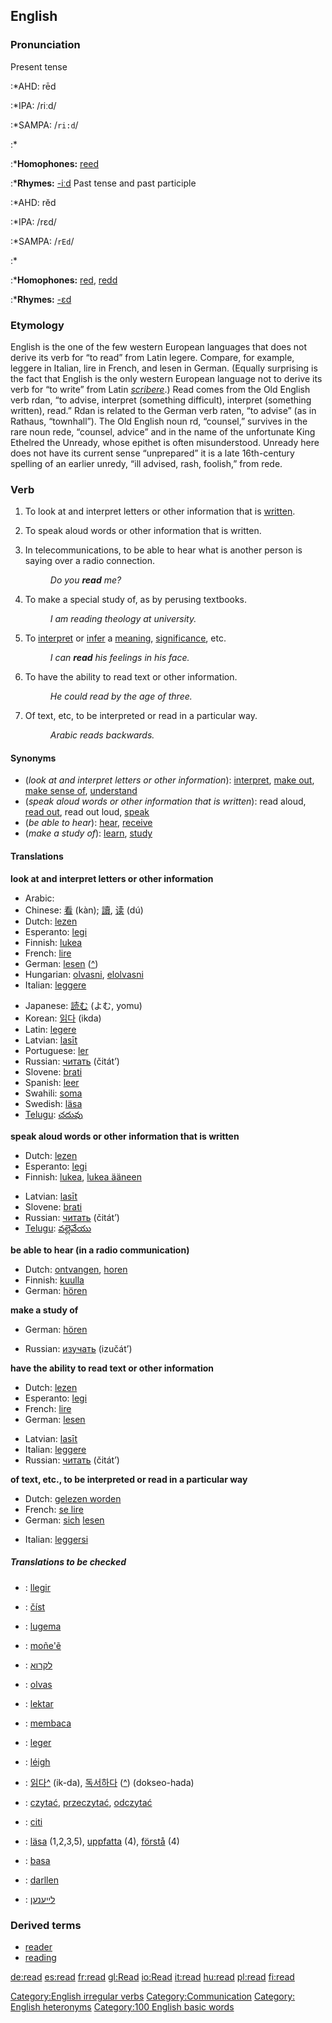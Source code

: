==English==

{{rank|high|above|received|299|read|together|already|son}}

===Pronunciation===
Present tense
:*AHD: rēd
:*IPA: /riːd/
:*SAMPA: /<tt>ri:d</tt>/
:*{{audio|en-us-read.ogg|Audio (US)}}
:*'''Homophones:''' [[reed]]
:*'''Rhymes:''' [[Rhymes:English:-iːd|-iːd]]
Past tense and past participle
:*AHD: rĕd
:*IPA: /rɛd/
:*SAMPA: /<tt>rEd</tt>/
:*{{audio|en-us-read-past.ogg|Audio (US)}}
:*'''Homophones:''' [[red]], [[redd]]
:*'''Rhymes:''' [[Rhymes:English:-ɛd|-ɛd]]

===Etymology===
English is the one of the few western European languages that does not derive its verb for “to read” from Latin legere. Compare, for example, leggere in Italian, lire in French, and lesen in German. (Equally surprising is the fact that English is the only western European language not to derive its verb for “to write” from Latin ''[[scribere]]''.) Read comes from the Old English verb rdan, “to advise, interpret (something difficult), interpret (something written), read.” Rdan is related to the German verb raten, “to advise” (as in Rathaus, “townhall”). The Old English noun rd, “counsel,” survives in the rare noun rede, “counsel, advice” and in the name of the unfortunate King Ethelred the Unready, whose epithet is often misunderstood. Unready here does not have its current sense “unprepared” it is a late 16th-century spelling of an earlier unredy, “ill advised, rash, foolish,” from rede.
<!-- http://dictionary.reference.com/search?q=read -->

===Verb===
[[Category:English irregular verbs]]
{{en-verb2|'''to read'''|'''[[reads]]'''|'''read'''|'''read'''|'''[[reading]]'''}}

#{{transitive}} To look at and interpret letters or other information that is [[written]].
#{{transitive}} To speak aloud words or other information that is written.
#{{transitive}} In telecommunications, to be able to hear what is another person is saying over a radio connection.
#:''Do you '''read''' me?''
#{{transitive}} To make a special study of, as by perusing textbooks.
#:''I am reading theology at university.''
#{{transitive}} To [[interpret]] or [[infer]] a [[meaning]], [[significance]], etc.
#:''I can  '''read''' his feelings in his face.''
#{{intransitive}} To have the ability to read text or other information.
#:''He could read by the age of three.''
#{{intransitive}} Of text, etc, to be interpreted or read in a particular way.
#:''Arabic reads backwards.''

====Synonyms====
*(''look at and interpret letters or other information''): [[interpret]], [[make out]], [[make sense of]], [[understand]]
*(''speak aloud words or other information that is written''): read aloud, [[read out]], read out loud, [[speak]]
*(''be able to hear''): [[hear]], [[receive]]
*(''make a study of''): [[learn]], [[study]]

====Translations====

'''look at and interpret letters or other information'''
{{top}}
*Arabic: {{ARchar|[[قرأ]]}} {{Unicode|(qára’a)}}
*Chinese: [[看]] (kàn); [[讀]], [[读]] (dú)
*Dutch: [[lezen]]
*Esperanto: [[legi]]
*Finnish:  [[lukea]]
*French: [[lire#French|lire]]
*German: [[lesen]] ([[:de:lesen|^]])
*Hungarian: [[olvasni]], [[elolvasni]]
*Italian: [[leggere]]
{{mid}}
*Japanese: [[読む]] (よむ, yomu)
*Korean: [[읽다]] (ikda)
*Latin: [[legere]]
*Latvian: [[lasīt]]
*Portuguese: [[ler]]
*Russian: [[читать]] (čitát’)
*Slovene: [[brati]]
*Spanish: [[leer#Spanish|leer]]
*Swahili: [[soma]]
*Swedish: [[läsa]]
*[[Telugu]]: [[చదువు]]
{{bottom}}

'''speak aloud words or other information that is written'''
{{top}}
*Dutch: [[lezen]]
*Esperanto: [[legi]]
*Finnish: [[lukea]], [[lukea ääneen]]
{{mid}}
*Latvian: [[lasīt]]
*Slovene: [[brati]]
*Russian: [[читать]] (čitát’)
*[[Telugu]]: [[వల్లెవేయు]]
{{bottom}}

'''be able to hear (in a radio communication)'''
{{top}}
*Dutch: [[ontvangen]], [[horen]]
*Finnish: [[kuulla]]
*German: [[hören]]
{{mid}}
{{bottom}}

'''make a study of'''
{{top}}
*German: [[hören]]
{{mid}}
*Russian: [[изучать]] (izučát’)
{{bottom}}

'''have the ability to read text or other information'''
{{top}}
*Dutch: [[lezen]]
*Esperanto: [[legi]]
*French: [[lire#French|lire]]
*German: [[lesen]]
{{mid}}
*Latvian: [[lasīt]]
*Italian: [[leggere]]
*Russian: [[читать]] (čitát’)
{{bottom}}

'''of text, etc., to be interpreted or read in a particular way'''
{{top}}
*Dutch: [[gelezen worden]]
*French: [[se lire]]
*German: [[sich]] [[lesen]]
{{mid}}
*Italian: [[leggersi]]
{{bottom}}

=====Translations to be checked=====
<!--Remove this section once all of the translations below have been moved into the tables above.-->
{{checktrans}}

*{{ttbc|Catalan}}: [[llegir]]
*{{ttbc|Czech}}: [[číst]]
*{{ttbc|Estonian}}: [[lugema]]
*{{ttbc|Guaraní}}: [[moñe'ẽ]]
*{{ttbc|Hebrew}}: [[לקרוא]]
*{{ttbc|Hungarian}}: [[olvas]]
*{{ttbc|Ido}}: [[lektar]]
*{{ttbc|Indonesian}}: [[baca|membaca]]
*{{ttbc|Interlingua}}: [[leger]]
*{{ttbc|Irish}}: [[léigh]]
*{{ttbc|Korean}}: [[읽다]][[:ko:읽다|^]] (ik-da), [[독서하다]] ([[:ko:독서하다|^]]) (dokseo-hada)
*{{ttbc|Polish}}: [[czytać]], [[przeczytać]], [[odczytać]] 
*{{ttbc|Romanian}}: [[citi]]
*{{ttbc|Swedish}}: [[läsa]] (1,2,3,5), [[uppfatta]] (4), [[förstå]] (4)
*{{ttbc|Tagalog}}: [[basa]]
*{{ttbc|Welsh}}: [[darllen]]
*{{ttbc|Yiddish}}: [[לײענען]]

===Derived terms===
*[[reader]]
*[[reading]]

[[Category:Communication]]
[[Category: English heteronyms]]
[[Category:100 English basic words]]

[[de:read]]
[[es:read]]
[[fr:read]]
[[gl:Read]]
[[io:Read]]
[[it:read]]
[[hu:read]]
[[pl:read]]
[[fi:read]]